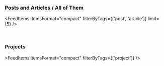 <AuthorBanner />
<p>&nbsp;</p>

<h3>
  Posts and Articles / <Link to='posts-and-articles'>All of Them</Link>
</h3>


<FeedItems 
  itemsFormat="compact" 
  filterByTags={['post', 'article']} 
  limit={5} 
/>

<p>&nbsp;</p>

### Projects

<FeedItems itemsFormat="compact" filterByTags={['project']} />
<p>&nbsp;</p>